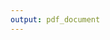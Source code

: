 ```yaml
---
output: pdf_document
---
```


```{=tex}
\renewcommand\abstractname{\textsc{Abstract}}

\begin{abstract}
  
  \normalsize
  \singlespacing
  
\noindent This master thesis assesses the impact of a minimum wage policy established by Brazil’s federal government from 2003 to 2010 which saw major growth in the "floor" earnings of workers in the country, and how it affected employment and economic activity at Rio de Janeiro’s state capital –- a very diverse metropolitan region in terms of gender and race, and also highly unequal in income and wealth. Using a difference-in-differences design inspired by Derenoncourt et al (2021)’s specification utilising strongly and weakly impacted areas given income levels pre-treatment, this research finds that minimum wage growth had positive impacts on income and hiring of workers at small and medium companies in strongly treated regions, while not having detrimental impacts in non-white people hirings. And by using principal component and factor analysis to develop measures that can capture economic activity at the microlevel, this research finds that strongly treated areas were highly influential in entrepreneurial development within the city.

  \vspace{0.5cm}
  
  \noindent \textbf{Keywords:} Brazil; Economic activity; Employment; Minimum wage; Regional economics; Rio de Janeiro.
  
  \vspace{0.5cm}

  \noindent \textbf{JEL codes:} E24; J38; R11; R23.
\end{abstract}

\newpage
\renewcommand\abstractname{\textsc{Resumo}}

\begin{abstract}
  \normalsize
  \singlespacing
  
\noindent Esta dissertação avalia o impacto de uma política para o salário mínimo adotada pelo governo federal do Brasil entre 2003 e 2010, responsável pelo forte crescimento do "piso" salarial de trabalhadores no país, e como esta afetou emprego e atividade econômica na capital do Rio de Janeiro -- uma região metropolitana bastante diversificada em termos de gênero e raça, e também altamente desigual em renda e riqueza. Usando uma especificação "difference-in-differences" inspirada por Derenoncourt et al (2021), que determina regiões fortemente e fracamente tratadas tendo como base a renda destas regiões pré-tratamento, esta pesquisa revela que o crescimento do salário mínimo teve impacto positivo nos ganhos e na contratação de trabalhadores em pequenos e médios negócios em regiões fortemente tratadas, ao mesmo tempo que não influenciou de forma prejudicial o emprego de pessoas não-brancas. E utilizando análise de componentes e a análise fatorial para criar medidas que possam capturar atividade econômica no nível "micro", descobre-se que regiões fortemente tratadas foram altamente influenciais no desenvolvimento de empreendedorismo dentro da cidade.

  \vspace{0.5cm}
  
  \noindent \textbf{Palavras-chave:} Brasil; Atividade econômica; Emprego; Salário mínimo; Economia regional; Rio de Janeiro.
  
  \vspace{0.5cm}

  \noindent \textbf{Códigos JEL:} E24; J38; R11; R23.
\end{abstract}

\newpage
```
